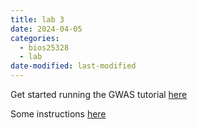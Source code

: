 ```yaml
---
title: lab 3
date: 2024-04-05
categories: 
  - bios25328
  - lab
date-modified: last-modified
---
```


Get started running the GWAS tutorial [here](https://www.ncbi.nlm.nih.gov/pmc/articles/PMC6001694/)

Some instructions [here](https://bios25328.hakyimlab.org/post/2021/04/09/lab-2-gwas-in-practice/)